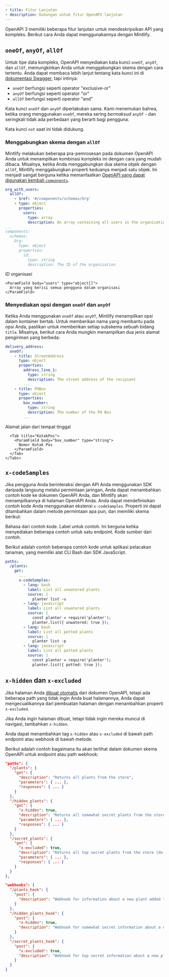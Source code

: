 ```yaml
---
- title: Fitur Lanjutan
- description: Dukungan untuk fitur OpenAPI lanjutan
---
```


OpenAPI 3 memiliki beberapa fitur lanjutan untuk mendeskripsikan API yang kompleks. Berikut cara Anda dapat menggunakannya dengan Mintlify.

## `oneOf`, `anyOf`, `allOf`

Untuk tipe data kompleks, OpenAPI menyediakan kata kunci `oneOf`, `anyOf`, dan `allOf`, memungkinkan Anda untuk menggabungkan skema dengan cara tertentu. Anda dapat membaca lebih lanjut tentang kata kunci ini di [dokumentasi Swagger](https://swagger.io/docs/specification/data-models/oneof-anyof-allof-not/), tapi intinya:

* `oneOf` berfungsi seperti operator "exclusive-or"
* `anyOf` berfungsi seperti operator "or"
* `allOf` berfungsi seperti operator "and"

<Warning>Kata kunci `oneOf` dan `anyOf` diperlakukan sama. Kami menemukan bahwa, ketika orang menggunakan `oneOf`, mereka sering *bermaksud* `anyOf` - dan seringkali tidak ada perbedaan yang berarti bagi pengguna.</Warning>

<Info>Kata kunci `not` saat ini tidak didukung.</Info>

### Menggabungkan skema dengan `allOf`

Mintlify melakukan beberapa pra-pemrosesan pada dokumen OpenAPI Anda untuk menampilkan kombinasi kompleks ini dengan cara yang mudah dibaca. Misalnya, ketika Anda menggabungkan dua skema objek dengan `allOf`, Mintlify menggabungkan properti keduanya menjadi satu objek. Ini menjadi sangat berguna ketika memanfaatkan [OpenAPI yang dapat digunakan kembali `components`](https://swagger.io/docs/specification/components/).

```yaml
org_with_users:
  allOf:
    - $ref: '#/components/schemas/Org'
    - type: object
      properties:
        users:
          type: array
          description: An array containing all users in the organization
...
components:
  schemas:
    Org:
      type: object
      properties:
        id:
          type: string
          description: The ID of the organization
```

<ParamField body="org_with_users" type="object">
  <Expandable>
    <ParamField body="id" type="string">
      ID organisasi
    </ParamField>

    <ParamField body="users" type="object[]">
      Array yang berisi semua pengguna dalam organisasi
    </ParamField>
  </Expandable>
</ParamField>

### Menyediakan opsi dengan `oneOf` dan `anyOf`

Ketika Anda menggunakan `oneOf` atau `anyOf`, Mintlify menampilkan opsi dalam kontainer bertab. Untuk memberikan nama yang membantu pada opsi Anda, pastikan untuk memberikan setiap subskema sebuah bidang `title`. Misalnya, berikut cara Anda mungkin menampilkan dua jenis alamat pengiriman yang berbeda:

```yaml
delivery_address:
  oneOf:
    - title: StreetAddress
      type: object
      properties:
        address_line_1:
          type: string
          description: The street address of the recipient
        ...
    - title: POBox
      type: object
      properties:
        box_number:
          type: string
          description: The number of the PO Box
        ...
```

<ParamField body="delivery_address" type="object">
  <div className="mt-4 rounded-xl border border-gray-100 px-4 pb-4 pt-2 dark:border-white/10">
    <Tabs>
      <Tab title="AlamatJalan">
        <ParamField body="address_line_1" type="string">
          Alamat jalan dari tempat tinggal
        </ParamField>
      </Tab>

      <Tab title="KotakPos">
        <ParamField body="box_number" type="string">
          Nomor Kotak Pos
        </ParamField>
      </Tab>
    </Tabs>
  </div>
</ParamField>

## `x-codeSamples`

Jika pengguna Anda berinteraksi dengan API Anda menggunakan SDK daripada langsung melalui permintaan jaringan, Anda dapat menambahkan contoh kode ke dokumen OpenAPI Anda, dan Mintlify akan menampilkannya di halaman OpenAPI Anda. Anda dapat mendefinisikan contoh kode Anda menggunakan ekstensi `x-codeSamples`. Properti ini dapat ditambahkan dalam metode permintaan apa pun, dan memiliki skema berikut:

<ParamField body="lang" type="string" required>
  Bahasa dari contoh kode.
</ParamField>

<ParamField body="label" type="string">
  Label untuk contoh. Ini berguna ketika menyediakan beberapa contoh untuk satu endpoint.
</ParamField>

<ParamField body="source" type="string" required>
  Kode sumber dari contoh.
</ParamField>

Berikut adalah contoh beberapa contoh kode untuk aplikasi pelacakan tanaman, yang memiliki alat CLI Bash dan SDK JavaScript.

```yaml
paths:
  /plants:
    get:
      ...
      x-codeSamples:
        - lang: bash
          label: List all unwatered plants
          source: |
            planter list -u
        - lang: javascript
          label: List all unwatered plants
          source: |
            const planter = require('planter');
            planter.list({ unwatered: true });
        - lang: bash
          label: List all potted plants
          source: |
            planter list -p
        - lang: javascript
          label: List all potted plants
          source: |
            const planter = require('planter');
            planter.list({ potted: true });
```

## `x-hidden` dan `x-excluded`

Jika halaman Anda [dibuat otomatis](/id/api-playground/openapi/setup) dari dokumen OpenAPI, tetapi ada beberapa path yang tidak ingin Anda buat halamannya, Anda dapat mengecualikannya dari pembuatan halaman dengan menambahkan properti `x-excluded`.

Jika Anda ingin halaman dibuat, tetapi tidak ingin mereka muncul di navigasi, tambahkan `x-hidden`.

Anda dapat menambahkan tag `x-hidden` atau `x-excluded` di bawah path endpoint atau webhook di bawah metode.

Berikut adalah contoh bagaimana itu akan terlihat dalam dokumen skema OpenAPI untuk endpoint atau path webhook:

```json {11, 19}
"paths": {
  "/plants": {
    "get": {
      "description": "Returns all plants from the store",
      "parameters": { ... },
      "responses": { ... }
    }
  },
  "/hidden_plants": {
    "get": {
      "x-hidden": true,
      "description": "Returns all somewhat secret plants from the store",
      "parameters": { ... },
      "responses": { ... }
    }
  },
  "/secret_plants": {
    "get": {
      "x-excluded": true,
      "description": "Returns all top secret plants from the store (do not publish this endpoint!)",
      "parameters": { ... },
      "responses": { ... }
    }
  }
},
```

```json {9, 15}
"webhooks": {
  "/plants_hook": {
    "post": {
      "description": "Webhook for information about a new plant added to the store",
    }
  },
  "/hidden_plants_hook": {
    "post": {
      "x-hidden": true,
      "description": "Webhook for somewhat secret information about a new plant added to the store"
    }
  },
  "/secret_plants_hook": {
    "post": {
      "x-excluded": true,
      "description": "Webhook for top secret information about a new plant added to the store (do not publish this endpoint!)"
    }
  }
}
```
